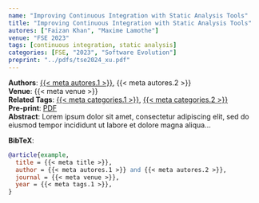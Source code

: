 ```yaml
---
name: "Improving Continuous Integration with Static Analysis Tools"
title: "Improving Continuous Integration with Static Analysis Tools"
autores: ["Faizan Khan", "Maxime Lamothe"]
venue: "FSE 2023"
tags: [continuous integration, static analysis]
categories: [FSE, "2023", "Software Evolution"]
preprint: "../pdfs/tse2024_xu.pdf"
---
```

**Authors**: [{{< meta autores.1 >}}](../members/current/shanemcintosh.qmd), {{< meta autores.2 >}}  
**Venue**: {{< meta venue >}}   
**Related Tags**: [{{< meta categories.1 >}}](../publications.qmd#category=continuous+integration), [{{< meta categories.2 >}}](../publications.qmd#category=static+analysis)  
**Pre-print**: [PDF]({{< meta preprint >}})  
**Abstract**: Lorem ipsum dolor sit amet, consectetur adipiscing elit, sed do eiusmod tempor incididunt ut labore et dolore magna aliqua...   
  

**BibTeX**:
```bibtex
@article{example,
  title = {{< meta title >}},
  author = {{< meta autores.1 >}} and {{< meta autores.2 >}},
  journal = {{< meta venue >}},
  year = {{< meta tags.1 >}},
}
```